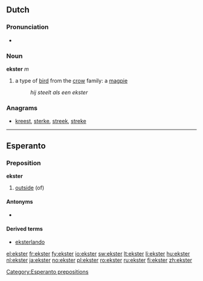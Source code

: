 ==Dutch==
===Pronunciation===
*{{audio|Nl-ekster.ogg|audio}}

===Noun===
'''ekster''' ''m''

# a type of [[bird]] from the [[crow]] family: a [[magpie]]
#:''hij steelt als een ekster''

===Anagrams===
* [[kreest#Dutch|kreest]], [[sterke#Dutch|sterke]], [[streek#Dutch|streek]], [[streke#Dutch|streke]]

----

==Esperanto==

===Preposition===
'''ekster'''

# [[outside]] (of)

====Antonyms====
* {{l|eo|ene}}

====Derived terms====
* [[eksterlando]]

[[Category:Esperanto prepositions]]
{{eo BRO|1}}

[[el:ekster]]
[[fr:ekster]]
[[fy:ekster]]
[[io:ekster]]
[[sw:ekster]]
[[lt:ekster]]
[[li:ekster]]
[[hu:ekster]]
[[nl:ekster]]
[[ja:ekster]]
[[no:ekster]]
[[pl:ekster]]
[[ro:ekster]]
[[ru:ekster]]
[[fi:ekster]]
[[zh:ekster]]